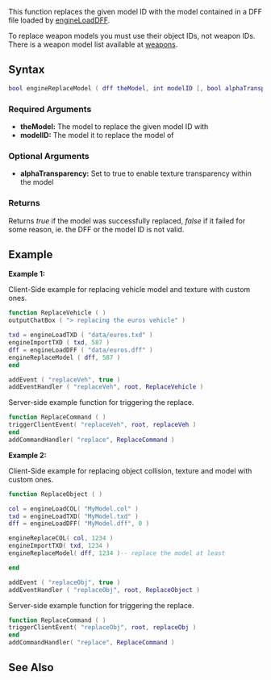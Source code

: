  
{{Client function}}
{{Needs Checking|I couldn't reproduce the vehicle collision replace bug in recent MTA versions while using the recommended loading order. Can someone double check this in order to clean up the article? --[[/User:AlexTMjugador.md|AlexTMjugador]] ([[/User_talk:AlexTMjugador.md|talk]]) 10:55, 6 July 2016 (UTC)}}
{{Note box|Please note the loading order that is used in the examples as other orders can cause collisions, textures or the DFF not to load due to technical limitations}}

This function replaces the given model ID with the model contained in a DFF file loaded by [[/engineLoadDFF.md|engineLoadDFF]]. {{New items|3.0111|1.1.1|This function supports [[/vehicle.md|vehicles]], [[/object.md|objects]], [[/ped.md|peds]] and [[/player.md|players]].}}

{{Deprecated feature|3.0111|1.1.1|This function does not support ped and weapon models.}}

To replace weapon models you must use their object IDs, not weapon IDs. There is a weapon model list available at [[/weapons.md|weapons]].
{{Note|
* Due to a bug, when replacing models with built in collisions (i.e. vehicles), the collision may not get replaced correctly. The current work around is to load the dff again and do another replace after a short delay.
* Default GTA map objects behave inconsistently when using this function on them. If you want to replace models in the original GTA map, use one of the [[/EngineReplaceModel_notes.md|methods shown here]].}}

==Syntax== 
<syntaxhighlight lang="lua">
bool engineReplaceModel ( dff theModel, int modelID [, bool alphaTransparency = false ] )
</syntaxhighlight> 
{{OOP||[[/DFF.md|dff]]:replace}}
===Required Arguments=== 
*'''theModel:''' The model to replace the given model ID with
*'''modelID:''' The model it to replace the model of

===Optional Arguments=== 
*'''alphaTransparency:''' Set to true to enable texture transparency within the model

===Returns===
Returns ''true'' if the model was successfully replaced, ''false'' if it failed for some reason, ie. the DFF or the model ID is not valid.

==Example== 
'''Example 1:'''
<section name="Client" class="client" show="true">
Client-Side example for replacing vehicle model and texture with custom ones.
<syntaxhighlight lang="lua">
function ReplaceVehicle ( )
outputChatBox ( "> replacing the euros vehicle" )

txd = engineLoadTXD ( "data/euros.txd" )
engineImportTXD ( txd, 587 )
dff = engineLoadDFF ( "data/euros.dff" )
engineReplaceModel ( dff, 587 )
end

addEvent ( "replaceVeh", true )
addEventHandler ( "replaceVeh", root, ReplaceVehicle )
</syntaxhighlight>
</section>
<section name="Server" class="server" show="true">
Server-side example function for triggering the replace.
<syntaxhighlight lang="lua">
function ReplaceCommand ( )
triggerClientEvent( "replaceVeh", root, replaceVeh )
end
addCommandHandler( "replace", ReplaceCommand )
</syntaxhighlight>
</section>

'''Example 2:'''
<section name="Client" class="client" show="true">
Client-Side example for replacing object collision, texture and model with custom ones.
<syntaxhighlight lang="lua">
function ReplaceObject ( )

col = engineLoadCOL( "MyModel.col" )
txd = engineLoadTXD( "MyModel.txd" )
dff = engineLoadDFF( "MyModel.dff", 0 )

engineReplaceCOL( col, 1234 )
engineImportTXD( txd, 1234 )
engineReplaceModel( dff, 1234 )-- replace the model at least

end

addEvent ( "replaceObj", true )
addEventHandler ( "replaceObj", root, ReplaceObject )
</syntaxhighlight>
</section>
<section name="Server" class="server" show="true">
Server-side example function for triggering the replace.
<syntaxhighlight lang="lua">
function ReplaceCommand ( )
triggerClientEvent( "replaceObj", root, replaceObj )
end
addCommandHandler( "replace", ReplaceCommand )
</syntaxhighlight>
</section>

==See Also==
{{Engine_functions}}